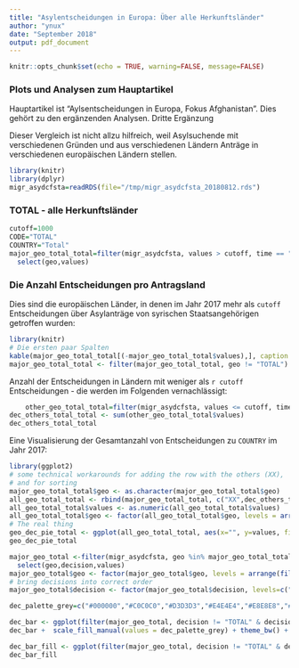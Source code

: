 ```yaml
---
title: "Asylentscheidungen in Europa: Über alle Herkunftsländer" 
author: "ynux"
date: "September 2018"
output: pdf_document
---
```


```r
knitr::opts_chunk$set(echo = TRUE, warning=FALSE, message=FALSE)
```

### Plots und Analysen zum Hauptartikel

Hauptartikel ist "Aylsentscheidungen in Europa, Fokus Afghanistan". Dies gehört zu den ergänzenden Analysen.
Dritte Ergänzung

Dieser Vergleich ist nicht allzu hilfreich, weil Asylsuchende mit verschiedenen Gründen und aus verschiedenen Ländern Anträge in verschiedenen europäischen Ländern stellen.

```r
library(knitr)
library(dplyr)
migr_asydcfsta=readRDS(file="/tmp/migr_asydcfsta_20180812.rds")
```

### TOTAL - alle Herkunftsländer

```r
cutoff=1000
CODE="TOTAL"
COUNTRY="Total"
major_geo_total_total=filter(migr_asydcfsta, values > cutoff, time == "2017-01-01", decision == "TOTAL", sex == "T", age == "TOTAL", citizen == CODE, geo != "EU28") %>% 
  select(geo,values) 
```

### Die Anzahl Entscheidungen pro Antragsland

Dies sind die europäischen Länder, in denen im Jahr 2017 mehr als `cutoff` Entscheidungen über Asylanträge von syrischen Staatsangehörigen getroffen wurden:
    
```r
library(knitr)
# Die ersten paar Spalten
kable(major_geo_total_total[(-major_geo_total_total$values),], caption = paste("Länder mit mehr als ", cutoff, " Entscheidungen zu Asylanträgen aus ", COUNTRY ))
major_geo_total_total <- filter(major_geo_total_total, geo != "TOTAL")
```

Anzahl der Entscheidungen in Ländern mit weniger als `r cutoff` Entscheidungen - die werden im Folgenden vernachlässigt:

```r
    other_geo_total_total=filter(migr_asydcfsta, values <= cutoff, time == "2017-01-01", decision == "TOTAL", sex == "T", age == "TOTAL", citizen == CODE, geo != "EU28", geo != "TOTAL") %>%  arrange(desc(values))
dec_others_total_total <- sum(other_geo_total_total$values)
dec_others_total_total
```

Eine Visualisierung der Gesamtanzahl von Entscheidungen zu `COUNTRY` im Jahr 2017:

```r
library(ggplot2)
# some technical workarounds for adding the row with the others (XX),
# and for sorting
major_geo_total_total$geo <- as.character(major_geo_total_total$geo)
all_geo_total_total <- rbind(major_geo_total_total, c("XX",dec_others_total_total))
all_geo_total_total$values <- as.numeric(all_geo_total_total$values) 
all_geo_total_total$geo <- factor(all_geo_total_total$geo, levels = arrange(all_geo_total_total, values)$geo)
# The real thing
geo_dec_pie_total <- ggplot(all_geo_total_total, aes(x="", y=values, fill=geo)) + geom_col(colour = "black") + coord_polar("y", start=0) + scale_fill_grey(start = 0.4, end = 0.9) + ggtitle (paste("Entscheidungen über Asyl, ",COUNTRY,", 2017"), subtitle = paste("EU-Länder; XX ist die Summe aller Länder mit > ", cutoff, " Entscheidungen")) + theme_bw() + theme(axis.title=element_blank()) 
geo_dec_pie_total
```


```r
major_geo_total <-filter(migr_asydcfsta, geo %in% major_geo_total_total$geo, time >= "2017-01-01", sex == "T", age == "TOTAL", citizen == CODE, geo != "EU28", geo != "TOTAL") %>% 
  select(geo,decision,values) 
major_geo_total$geo <- factor(major_geo_total$geo, levels = arrange(filter(major_geo_total, decision == "TOTAL"), desc(values))$geo)
# bring decisions into correct order
major_geo_total$decision <- factor(major_geo_total$decision, levels=c("REJECTED","TEMP_PROT","HUMSTAT","SUB_PROT","GENCONV","TOTAL_POS","TOTAL"))

```


```r
dec_palette_grey=c("#000000","#C0C0C0","#D3D3D3","#E4E4E4","#E8E8E8","#C8C8C8","#808080")

dec_bar <- ggplot(filter(major_geo_total, decision != "TOTAL" & decision != "TOTAL_POS")) + geom_col(aes(x=geo, y=values, fill=decision)) 
dec_bar +  scale_fill_manual(values = dec_palette_grey) + theme_bw() + theme(legend.position="bottom") + ggtitle(paste("Entscheidungen über Asylanträge aus ",COUNTRY," 2017"), subtitle = "in absoluten Zahlen")
```

```r
dec_bar_fill <- ggplot(filter(major_geo_total, decision != "TOTAL" & decision != "TOTAL_POS")) + geom_col(aes(x=geo, y=values, fill=decision), position="fill") + scale_fill_grey() + theme_bw() + theme(legend.position="bottom") + ggtitle(paste("Entscheidungen über Asylanträge aus ",COUNTRY," 2017"), subtitle = "in Prozent")
dec_bar_fill
```


